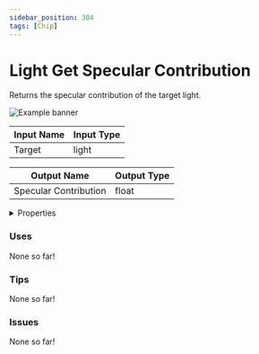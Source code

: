 ```yaml
---
sidebar_position: 304
tags: [Chip]
---
```


# Light Get Specular Contribution

Returns the specular contribution of the target light.



![Example banner](./assets/b7e74ebc-9ed7-4302-abf1-d2fe42b92a6d.svg)

| Input Name | Input Type |
|-----------|-----------|
| Target | light |

| Output Name | Output Type |
|-----------|-----------|
| Specular Contribution | float |


<details>
  <summary>Properties</summary>
  <div>
    <div>
    <table>
      <thead>
        <tr>
          <th>Is beta required?</th>
          <th>❌</th>
        </tr>
        <tr>
          <th>Is this chip a trolling risk?</th>
          <th>❌</th>
        </tr>
        <tr>
          <th>Chip UUID</th>
          <th>b7e74ebc-9ed7-4302-abf1-d2fe42b92a6d</th>
        </tr>
      </thead>
    </table>
    </div>
  </div>
</details>

### Uses

None so far!

### Tips

None so far!

### Issues

None so far!